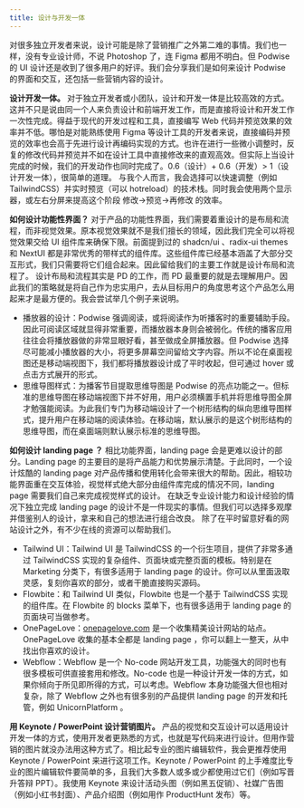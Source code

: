 ```yaml
---
title: 设计与开发一体
---
```


对很多独立开发者来说，设计可能是除了营销推广之外第二难的事情。我们也一样，没有专业设计师，不说 Photoshop 了，连 Figma 都用不明白。但 Podwise 的 UI 设计还是收到了很多用户的好评。我们会分享我们是如何来设计 Podwise 的界面和交互，还包括一些营销内容的设计。

**设计开发一体。**
对于独立开发者或小团队，设计和开发一体是比较高效的方式。这并不只是说由同一个人来负责设计和前端开发工作，而是直接将设计和开发工作一次性完成。得益于现代的开发过程和工具，直接编写 Web 代码并预览效果的效率并不低。哪怕是对能熟练使用 Figma 等设计工具的开发者来说，直接编码并预览的效率也会高于先进行设计再编码实现的方式。也许在进行一些微小调整时，反复的修改代码并预览并不如在设计工具中直接修改来的直观高效。但实际上当设计完成的时候，我们的开发动作也同时完成了。0.6（设计）+ 0.6（开发）> 1（设计开发一体），很简单的道理。
与我个人而言，我会选择可以快速调整（例如 TailwindCSS）并实时预览（可以 hotreload）的技术栈。同时我会使用两个显示器，或左右分屏来提高这个阶段 修改->预览->再修改 的效率。

**如何设计功能性界面？**
对于产品的功能性界面，我们需要着重设计的是布局和流程，而非视觉效果。原本视觉效果就不是我们擅长的领域，因此我们完全可以将视觉效果交给 UI 组件库来确保下限。前面提到过的 shadcn/ui 、radix-ui themes 和 NextUI 都是非常优秀的带样式的组件库。这些组件库已经基本涵盖了大部分交互形式，我们只需要将它们组合起来。因此留给我们的主要工作就是设计布局和流程了。
设计布局和流程其实是 PD 的工作，而 PD 最重要的就是去理解用户。因此我们的策略就是将自己作为忠实用户，去从目标用户的角度思考这个产品怎么用起来才是最方便的。我会尝试举几个例子来说明。

- 播放器的设计：Podwise 强调阅读，或将阅读作为听播客时的重要辅助手段。因此可阅读区域就显得非常重要，而播放器本身则会被弱化。传统的播客应用往往会将播放器做的非常显眼好看，甚至做成全屏播放器。但 Podwise 选择尽可能减小播放器的大小，将更多屏幕空间留给文字内容。所以不论在桌面视图还是移动端视图下，我们都将播放器设计成了平时收起，但可通过 hover 或点击方式展开的形式。
- 思维导图样式：为播客节目提取思维导图是 Podwise 的亮点功能之一。但标准的思维导图在移动端视图下并不好用，用户必须横置手机并将思维导图全屏才勉强能阅读。为此我们专门为移动端设计了一个树形结构的纵向思维导图样式，提升用户在移动端的阅读体验。在移动端，默认展示的是这个树形结构的思维导图，而在桌面端则默认展示标准的思维导图。

**如何设计 landing page ？**
相比功能界面，landing page 会是更难以设计的部分。Landing page 的主要目的是将产品能力和优势展示清楚。于此同时，一个设计炫酷的 landing page 对产品传播和使用转化会带来很大的帮助。因此，相较功能界面重在交互体验，视觉样式绝大部分由组件库完成的情况不同，landing page 需要我们自己来完成视觉样式的设计。
在缺乏专业设计能力和设计经验的情况下独立完成 landing page 的设计不是一件现实的事情。但我们可以选择多观摩并借鉴别人的设计，拿来和自己的想法进行组合改良。
除了在平时留意好看的网站设计之外，有不少在线的资源可以帮助我们。

- Tailwind UI：Tailwind UI 是 TailwindCSS 的一个衍生项目，提供了非常多通过 TailwindCSS 实现的复杂组件、页面块或完整页面的模板。特别是在 Marketing 分类下，有很多适用于 landing page 的设计。你可以从里面汲取灵感，复刻你喜欢的部分，或者干脆直接购买源码。
- Flowbite：和 Tailwind UI 类似，Flowbite 也是一个基于 TailwindCSS 实现的组件库。在 Flowbite 的 blocks 菜单下，也有很多适用于 landing page 的页面块可当做参考。
- OnePageLove：[onepagelove.com](http://onepagelove.com/) 是一个收集精美设计网站的站点。OnePageLove 收集的基本全都是 landing page ，你可以翻上一整天，从中找出你喜欢的设计。
- Webflow：Webflow 是一个 No-code 网站开发工具，功能强大的同时也有很多模板可供直接套用和修改。No-code 也是一种设计开发一体的方式，如果你倾向于所见即所得的方式，可以考虑。Webflow 本身功能强大但也相对复杂，除了 Webflow 之外也有很多别的产品提供 landing page 的开发和托管，例如 UnicornPlatform 。

**用 Keynote / PowerPoint 设计营销图片。**
产品的视觉和交互设计可以适用设计开发一体的方式，使用开发者更熟悉的方式，也就是写代码来进行设计。但用作营销的图片就没办法用这种方式了。相比起专业的图片编辑软件，我会更推荐使用 Keynote / PowerPoint 来进行这项工作。Keynote / PowerPoint 的上手难度比专业的图片编辑软件要简单的多，且我们大多数人或多或少都使用过它们（例如写晋升答辩 PPT）。我使用 Keynote 来设计活动头图（例如黑五促销）、社媒广告图（例如小红书封面）、产品介绍图（例如用作 ProductHunt 发布）等。
